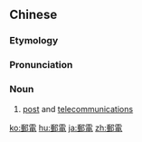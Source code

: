 {{also|邮电}}
==Chinese==
{{zh-forms|s=邮电}}

===Etymology===
{{zh-compound|郵|電|as in {{zh-l|郵政}}|as in {{zh-l|電信}}}}

===Pronunciation===
{{zh-pron
|m=yóudiàn
|c=jau4 din6
|mn=iû-tiān
|cat=n
}}

===Noun===
{{zh-noun}}

# [[post]] and [[telecommunications]]

[[ko:郵電]]
[[hu:郵電]]
[[ja:郵電]]
[[zh:郵電]]